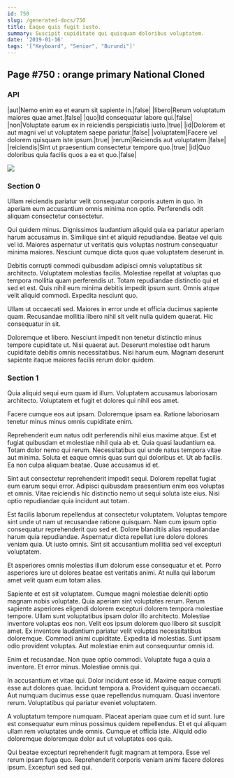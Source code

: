 ```yaml
---
id: 750
slug: /generated-docs/750
title: Eaque quis fugit iusto.
summary: Suscipit cupiditate qui quisquam doloribus voluptatem.
date: '2019-01-16'
tags: '["Keyboard", "Senior", "Burundi"]'
---
```

## Page #750 : orange primary National Cloned
<Partial />

### API

|aut|Nemo enim ea et earum sit sapiente in.|false|
|libero|Rerum voluptatum maiores quae amet.|false|
|quo|Id consequatur labore qui.|false|
|non|Voluptate earum ex in reiciendis perspiciatis iusto.|true|
|id|Dolorem et aut magni vel ut voluptatem saepe pariatur.|false|
|voluptatem|Facere vel dolorem quisquam iste ipsum.|true|
|rerum|Reiciendis aut voluptatem.|false|
|reiciendis|Sint ut praesentium consectetur tempore quo.|true|
|id|Quo doloribus quia facilis quos a ea et quo.|false|


![](/assets/cats-5.jpg)

### Section 0
Ullam reiciendis pariatur velit consequatur corporis autem in quo. In aperiam eum accusantium omnis minima non optio. Perferendis odit aliquam consectetur consectetur.
 Qui quidem minus. Dignissimos laudantium aliquid quia ea pariatur aperiam harum accusamus in. Similique sint et aliquid repudiandae. Beatae vel quis vel id. Maiores aspernatur ut veritatis quis voluptas nostrum consequatur minima maiores. Nesciunt cumque dicta quos quae voluptatem deserunt in.
 Debitis corrupti commodi quibusdam adipisci omnis voluptatibus sit architecto. Voluptatem molestias facilis. Molestiae repellat at voluptas quo tempora mollitia quam perferendis ut.
Totam repudiandae distinctio qui et sed et est. Quis nihil eum minima debitis impedit ipsum sunt. Omnis atque velit aliquid commodi. Expedita nesciunt quo.
 Ullam ut occaecati sed. Maiores in error unde et officia ducimus sapiente quam. Recusandae mollitia libero nihil sit velit nulla quidem quaerat. Hic consequatur in sit.
 Doloremque et libero. Nesciunt impedit non tenetur distinctio minus tempore cupiditate ut. Nisi quaerat aut. Deserunt molestiae odit harum cupiditate debitis omnis necessitatibus. Nisi harum eum. Magnam deserunt sapiente itaque maiores facilis rerum dolor quidem.
### Section 1
Quia aliquid sequi eum quam id illum. Voluptatem accusamus laboriosam architecto. Voluptatem et fugit et dolores qui nihil eos amet.
 Facere cumque eos aut ipsam. Doloremque ipsam ea. Ratione laboriosam tenetur minus minus omnis cupiditate enim.
 Reprehenderit eum natus odit perferendis nihil eius maxime atque. Est et fugiat quibusdam et molestiae nihil quia ab et. Quia quasi laudantium ea.
Totam dolor nemo qui rerum. Necessitatibus qui unde natus tempora vitae aut minima. Soluta et eaque omnis quas sunt qui doloribus et. Ut ab facilis. Ea non culpa aliquam beatae. Quae accusamus id et.
 Sint aut consectetur reprehenderit impedit sequi. Dolorem repellat fugiat eum earum sequi error. Adipisci quibusdam praesentium enim eos voluptas et omnis. Vitae reiciendis hic distinctio nemo ut sequi soluta iste eius. Nisi optio repudiandae quia incidunt aut totam.
 Est facilis laborum repellendus at consectetur voluptatem. Voluptas tempore sint unde ut nam ut recusandae ratione quisquam. Nam cum ipsum optio consequatur reprehenderit quo sed et.
Dolore blanditiis alias repudiandae harum quia repudiandae. Aspernatur dicta repellat iure dolore dolores veniam quia. Ut iusto omnis. Sint sit accusantium mollitia sed vel excepturi voluptatem.
 Et asperiores omnis molestias illum dolorum esse consequatur et et. Porro asperiores iure ut dolores beatae est veritatis animi. At nulla qui laborum amet velit quam eum totam alias.
 Sapiente et est sit voluptatem. Cumque magni molestiae deleniti optio magnam nobis voluptate. Quia aperiam sint voluptates rerum. Rerum sapiente asperiores eligendi dolorem excepturi dolorem tempora molestiae tempore. Ullam sunt voluptatibus ipsam dolor illo architecto. Molestiae inventore voluptas eos non.
Velit eos ipsum dolorem quo libero sit suscipit amet. Ex inventore laudantium pariatur velit voluptas necessitatibus doloremque. Commodi animi cupiditate. Expedita id molestias. Sunt ipsam odio provident voluptas. Aut molestiae enim aut consequuntur omnis id.
 Enim et recusandae. Non quae optio commodi. Voluptate fuga a quia a inventore. Et error minus. Molestiae omnis qui.
 In accusantium et vitae qui. Dolor incidunt esse id. Maxime eaque corrupti esse aut dolores quae. Incidunt tempora a.
Provident quisquam occaecati. Aut numquam ducimus esse quae repellendus numquam. Quasi inventore rerum. Voluptatibus qui pariatur eveniet voluptatem.
 A voluptatum tempore numquam. Placeat aperiam quae cum et id sunt. Iure est consequatur eum minus possimus quidem repellendus. Et et qui aliquam ullam rem voluptates unde omnis. Cumque et officia iste. Aliquid odio doloremque doloremque dolor aut ut voluptates eos quia.
 Qui beatae excepturi reprehenderit fugit magnam at tempora. Esse vel rerum ipsam fuga quo. Reprehenderit corporis veniam animi facere dolores ipsum. Excepturi sed sed qui.
